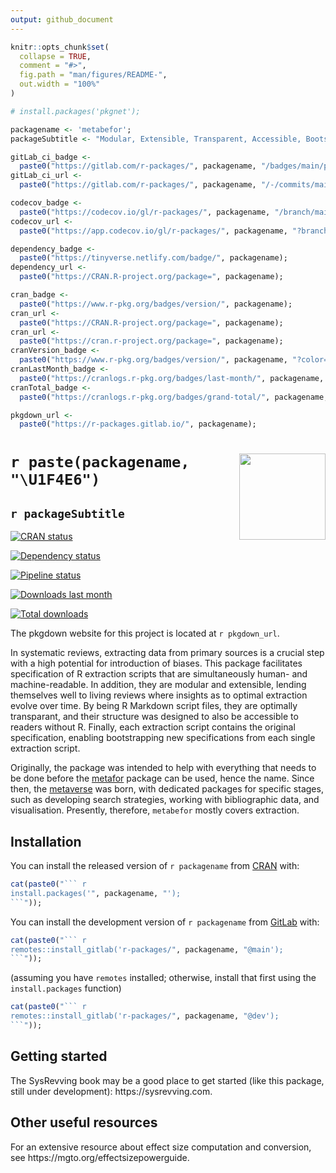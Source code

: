 ```yaml
---
output: github_document
---
```


<!-- README.md is generated from README.Rmd. Please edit that file -->

```r

knitr::opts_chunk$set(
  collapse = TRUE,
  comment = "#>",
  fig.path = "man/figures/README-",
  out.width = "100%"
)

# install.packages('pkgnet');

packagename <- 'metabefor';
packageSubtitle <- "Modular, Extensible, Transparent, Accessible, Bootstrapped Extraction For Systematic Reviews";

gitLab_ci_badge <-
  paste0("https://gitlab.com/r-packages/", packagename, "/badges/main/pipeline.svg");
gitLab_ci_url <-
  paste0("https://gitlab.com/r-packages/", packagename, "/-/commits/main");

codecov_badge <-
  paste0("https://codecov.io/gl/r-packages/", packagename, "/branch/main/graph/badge.svg");
codecov_url <-
  paste0("https://app.codecov.io/gl/r-packages/", packagename, "?branch=main");

dependency_badge <-
  paste0("https://tinyverse.netlify.com/badge/", packagename);
dependency_url <-
  paste0("https://CRAN.R-project.org/package=", packagename);

cran_badge <-
  paste0("https://www.r-pkg.org/badges/version/", packagename);
cran_url <-
  paste0("https://CRAN.R-project.org/package=", packagename);
cran_url <-
  paste0("https://cran.r-project.org/package=", packagename);
cranVersion_badge <-
  paste0("https://www.r-pkg.org/badges/version/", packagename, "?color=brightgreen");
cranLastMonth_badge <-
  paste0("https://cranlogs.r-pkg.org/badges/last-month/", packagename, "?color=brightgreen");
cranTotal_badge <-
  paste0("https://cranlogs.r-pkg.org/badges/grand-total/", packagename, "?color=brightgreen");

pkgdown_url <-
  paste0("https://r-packages.gitlab.io/", packagename);

```

# <img src='man/figures/logo.png' align="right" height="138" /> `r paste(packagename, "\U1F4E6")`

## `r packageSubtitle`

<!-- badges: start -->

[![CRAN status](`r cran_badge`)](`r cran_url`)

[![Dependency status](`r dependency_badge`)](`r dependency_url`)

[![Pipeline status](`r gitLab_ci_badge`)](`r gitLab_ci_url`)

[![Downloads last month](`r cranLastMonth_badge`)](`r cran_url`)

[![Total downloads](`r cranTotal_badge`)](`r cran_url`)

<!-- [![Coverage status](`r codecov_badge`)](`r codecov_url`) -->

<!-- badges: end -->

The pkgdown website for this project is located at `r pkgdown_url`.

<!--------------------------------------------->
<!-- Start of a custom bit for every package -->
<!--------------------------------------------->

In systematic reviews, extracting data from primary sources is a
crucial step with a high potential for introduction of biases. This
package facilitates specification of R extraction scripts that are
simultaneously human- and machine-readable. In addition, they are
modular and extensible, lending themselves well to living reviews
where insights as to optimal extraction evolve over time. By being
R Markdown script files, they are optimally transparant, and their
structure was designed to also be accessible to readers without R.
Finally, each extraction script contains the original
specification, enabling bootstrapping new specifications from each
single extraction script.

Originally, the package was intended to help with everything that needs to be done before the [metafor](https://metafor-project.org) package can be used, hence the name. Since then, the [metaverse](https://rmetaverse.github.io/) was born, with dedicated packages for specific stages, such as developing search strategies, working with bibliographic data, and visualisation. Presently, therefore, `metabefor` mostly covers extraction.

<!--------------------------------------------->
<!--  End of a custom bit for every package  -->
<!--------------------------------------------->

## Installation

You can install the released version of ``r packagename`` from [CRAN](https://CRAN.R-project.org) with:

```r
cat(paste0("``` r
install.packages('", packagename, "');
```"));
```

You can install the development version of ``r packagename`` from [GitLab](https://about.gitlab.com) with:

```r
cat(paste0("``` r
remotes::install_gitlab('r-packages/", packagename, "@main');
```"));
```

(assuming you have `remotes` installed; otherwise, install that first using the `install.packages` function)

<!-- You can install the cutting edge development version (own risk, don't try this at home, etc)  of ``r packagename`` from [GitLab](https://about.gitlab.com) with: -->

```r
cat(paste0("``` r
remotes::install_gitlab('r-packages/", packagename, "@dev');
```"));
```

<!--------------------------------------------->
<!-- Start of a custom bit for every package -->
<!--------------------------------------------->

## Getting started

The SysRevving book may be a good place to get started (like this package, still under development): https://sysrevving.com.

## Other useful resources

For an extensive resource about effect size computation and conversion, see https://mgto.org/effectsizepowerguide.

<!--------------------------------------------->
<!--  End of a custom bit for every package  -->
<!--------------------------------------------->
